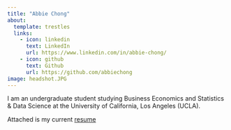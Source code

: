 ```yaml
---
title: "Abbie Chong"
about:
  template: trestles
  links:
    - icon: linkedin
      text: LinkedIn
      url: https://www.linkedin.com/in/abbie-chong/
    - icon: github
      text: Github
      url: https://github.com/abbiechong
image: headshot.JPG
---
```


I am an undergraduate student studying Business Economics and Statistics & Data Science at the University of California, Los Angeles (UCLA).

Attached is my current [resume](resume.pdf "resume")